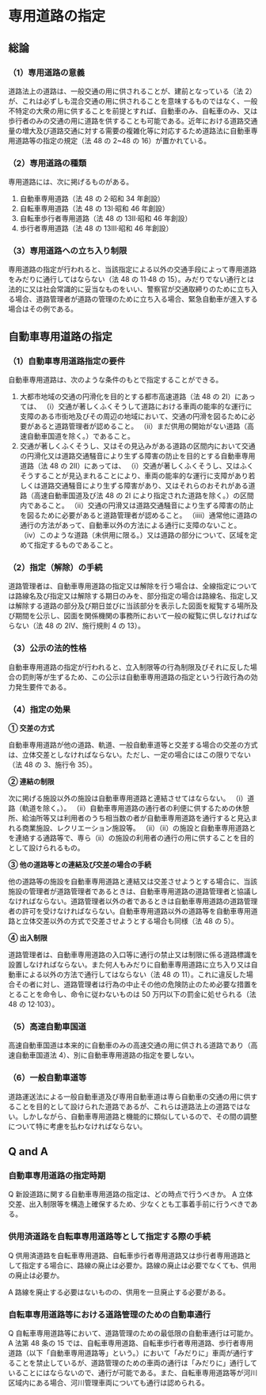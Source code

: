 
# 専用道路の指定

## 総論

### （1）専用道路の意義

道路法上の道路は、一般交通の用に供されることが、建前となっている（法 2）が、これは必ずしも混合交通の用に供されることを意味するものではなく、一般不特定の大衆の用に供することを前提とすれば、自動車のみ、自転車のみ、又は歩行者のみの交通の用に道路を供することも可能である。近年における道路交通量の増大及び道路交通に対する需要の複雑化等に対応するため道路法に自動車専用道路等の指定の規定（法 48 の 2~48 の 16）が置かれている。

### （2）専用道路の種類

専用道路には、次に掲げるものがある。

1. 自動車専用道路（法 48 の 2·昭和 34 年創設）
2. 自転車専用道路（法 48 の 13Ⅰ·昭和 46 年創設）
3. 自転車歩行者専用道路（法 48 の 13Ⅱ·昭和 46 年創設）
4. 歩行者専用道路（法 48 の 13Ⅲ·昭和 46 年創設）

### （3）専用道路への立ち入り制限

専用道路の指定が行われると、当該指定による以外の交通手段によって専用道路をみだりに通行してはならない（法 48 の 11·48 の 15）。みだりでない通行とは法的に又は社会常識的に妥当なものをいい、警察官が交通取締りのために立ち入る場合、道路管理者が道路の管理のために立ち入る場合、緊急自動車が進入する場合はその例である。

## 自動車専用道路の指定

### （1）自動車専用道路指定の要件

自動車専用道路は、次のような条件のもとで指定することができる。

1. 大都市地域の交通の円滑化を目的とする都市高速道路（法 48 の 2Ⅰ）にあっては、
（i）交通が著しくふくそうして道路における車両の能率的な運行に支障のある市街地及びその周辺の地域において、交通の円滑を図るために必要があると道路管理者が認めること。
（ii）まだ供用の開始がない道路（高速自動車国道を除く。）であること。
2. 交通が著しくふくそうし、又はその見込みがある道路の区間内において交通の円滑化又は道路交通騒音により生ずる障害の防止を目的とする自動車専用道路（法 48 の 2Ⅱ）にあっては、
（i）交通が著しくふくそうし、又はふくそうすることが見込まれることにより、車両の能率的な運行に支障があり若しくは道路交通騒音により生ずる障害があり、又はそれらのおそれがある道路（高速自動車国道及び法 48 の 2Ⅰ により指定された道路を除く。）の区間内であること。
（ii）交通の円滑又は道路交通騒音により生ずる障害の防止を図るために必要があると道路管理者が認めること。
（ⅲi）通常他に道路の通行の方法があって、自動車以外の方法による通行に支障のないこと。
（iv）このような道路（未供用に限る。）又は道路の部分について、区域を定めて指定するものであること。

### （2）指定（解除）の手続

道路管理者は、自動車専用道路の指定又は解除を行う場合は、全線指定については路線名及び指定又は解除する期日のみを、部分指定の場合は路線名、指定し又は解除する道路の部分及び期日並びに当該部分を表示した図面を縦覧する場所及び期間を公示し、図面を関係機関の事務所において一般の縦覧に供しなければならない（法 48 の 2IV、施行規則 4 の 13）。

### （3）公示の法的性格

自動車専用道路の指定が行われると、立入制限等の行為制限及びそれに反した場合の罰則等が生ずるため、この公示は自動車専用道路の指定という行政行為の効力発生要件である。

### （4）指定の効果

**① 交差の方式**

自動車専用道路が他の道路、軌道、一般自動車道等と交差する場合の交差の方式は、立体交差としなければならない。ただし、一定の場合にはこの限りでない（法 48 の 3、施行令 35）。

**② 連結の制限**

次に掲げる施設以外の施設は自動車専用道路と連結させてはならない。
（i）道路（軌道を除く。）。
（ii）自動車専用道路の通行者の利便に供するための休憩所、給油所等又は利用者のうち相当数の者が自動車専用道路を通行すると見込まれる商業施設、レクリエーション施設等。
（ii）（ii）の施設と自動車専用道路とを連絡する通路等で、専ら（ii）の施設の利用者の通行の用に供することを目的として設けられるもの。

**③ 他の道路等との連結及び交差の場合の手続**

他の道路等の施設を自動車専用道路と連結又は交差させようとする場合に、当該施設の管理者が道路管理者であるときは、自動車専用道路の道路管理者と協議しなければならない。道路管理者以外の者であるときは自動車専用道路の道路管理者の許可を受けなければならない。自動車専用道路以外の道路等を自動車専用道路と立体交差以外の方式で交差させようとする場合も同様（法 48 の 5）。

**④ 出入制限**

道路管理者は、自動車専用道路の入口等に通行の禁止又は制限に係る道路標識を設置しなければならない。また何人もみだりに自動車専用道路に立ち入り又は自動車による以外の方法で通行してはならない（法 48 の 11）。これに違反した場合その者に対し、道路管理者は行為の中止その他の危険防止のため必要な措置をとることを命令し、命令に従わないものは 50 万円以下の罰金に処せられる（法 48 の 12·103）。

### （5）高速自動車国道

高速自動車国道は本来的に自動車のみの高速交通の用に供される道路であり（高速自動車国道法 4）、別に自動車専用道路の指定を要しない。

### （6）一般自動車道等

道路運送法による一般自動車道及び専用自動車道は専ら自動車の交通の用に供することを目的として設けられた道路であるが、これらは道路法上の道路ではない。しかしながら、自動車専用道路と機能的に類似しているので、その間の調整について特に考慮を払わなければならない。

## Q and A

### 自動車専用道路の指定時期

Q 新設道路に関する自動車専用道路の指定は、どの時点で行うべきか。
A 立体交差、出入制限等を構造上確保するため、少なくとも工事着手前に行うべきである。

### 供用済道路を自転車専用道路等として指定する際の手続

Q 供用済道路を自転車専用道路、自転車歩行者専用道路又は歩行者専用道路として指定する場合に、路線の廃止は必要か。路線の廃止は必要でなくても、供用の廃止は必要か。

A 路線を廃止する必要はないものの、供用を一旦廃止する必要がある。

### 自転車専用道路等における道路管理のための自動車通行

Q 自転車専用道路等において、道路管理のための最低限の自動車通行は可能か。
A 法第 48 条の 15 では、自転車専用道路、自転車歩行者専用道路、歩行者専用道路（以下「自動車専用道路等」という。）において「みだりに」車両が通行することを禁止しているが、道路管理のための車両の通行は「みだりに」通行していることにはならないので、通行が可能である。また、自転車専用道路等が河川区域内にある場合、河川管理車両についても通行は認められる。
